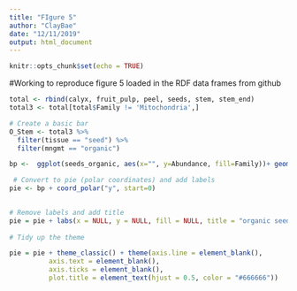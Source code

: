 ```yaml
---
title: "FIgure 5"
author: "ClayBae"
date: "12/11/2019"
output: html_document
---
```


```r
knitr::opts_chunk$set(echo = TRUE)
```

#Working to reproduce figure 5
loaded in the RDF data frames from github

```r
total <- rbind(calyx, fruit_pulp, peel, seeds, stem, stem_end)
total3 <- total[total$Family != 'Mitochondria',]

# Create a basic bar
O_Stem <- total3 %>%
  filter(tissue == "seed") %>%
  filter(mngmt == "organic") 

bp <-  ggplot(seeds_organic, aes(x="", y=Abundance, fill=Family))+ geom_bar(width = 1, stat = "identity")

 # Convert to pie (polar coordinates) and add labels
pie <- bp + coord_polar("y", start=0)
 

# Remove labels and add title
pie = pie + labs(x = NULL, y = NULL, fill = NULL, title = "organic seeds Family")
 
# Tidy up the theme

pie = pie + theme_classic() + theme(axis.line = element_blank(),
          axis.text = element_blank(),
          axis.ticks = element_blank(),
          plot.title = element_text(hjust = 0.5, color = "#666666"))


```

